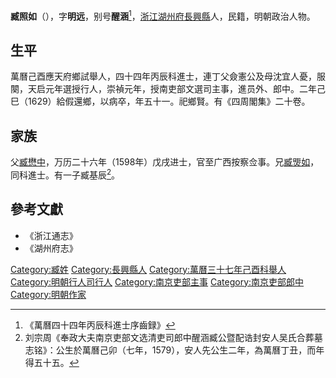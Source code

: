 '''臧照如'''（{{bd|1579年||1629年|}}），字'''明远'''，别号'''醒涵'''<ref>《萬曆四十四年丙辰科進士序齒録》</ref>，[[浙江|浙江]][[湖州府|湖州府]][[長興縣|長興縣]]人，民籍，明朝政治人物。

== 生平 ==
萬曆己酉應天府鄉試舉人，四十四年丙辰科進士，連丁父僉憲公及母沈宜人憂，服闋，天启元年選授行人，崇禎元年，授南吏部文選司主事，進员外、郎中。二年己巳（1629）給假還鄉，以病卒，年五十一。祀鄉賢。有《四周閣集》二十卷。

== 家族 ==
父[[臧懋中|臧懋中]]，万历二十六年（1598年）戊戌进士，官至广西按察佥事。兄[[臧煚如|臧煚如]]，同科進士。有一子臧基辰<ref>刘宗周《奉政大夫南京吏部文选清吏司郎中醒涵臧公暨配诰封安人吴氏合葬墓志铭》：公生於萬曆己卯（七年，1579），安人先公生二年，為萬曆丁丑，而年得五十五。</ref>。

==參考文獻==
{{reflist}}
*《浙江通志》
*《湖州府志》

{{萬曆四十四年丙辰科殿試金榜}}

{{Authority control}}

{{DEFAULTSORT:Zang臧}}
[[Category:臧姓|Category:臧姓]]
[[Category:長興縣人|Category:長興縣人]]
[[Category:萬曆三十七年己酉科舉人|Category:萬曆三十七年己酉科舉人]]
[[Category:明朝行人司行人|Category:明朝行人司行人]]
[[Category:南京吏部主事|Category:南京吏部主事]]
[[Category:南京吏部郎中|Category:南京吏部郎中]]
[[Category:明朝作家|Category:明朝作家]]